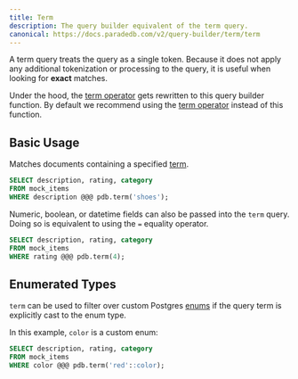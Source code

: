 ```yaml
---
title: Term
description: The query builder equivalent of the term query.
canonical: https://docs.paradedb.com/v2/query-builder/term/term
---
```


A term query treats the query as a single token. Because it does not apply any additional tokenization or processing
to the query, it is useful when looking for **exact** matches.

Under the hood, the [term operator](/v2/full-text/term) gets rewritten to this query builder function.
By default we recommend using the [term operator](/v2/full-text/term) instead of this function.

## Basic Usage

Matches documents containing a specified [term](/documentation/concepts/term).

```sql
SELECT description, rating, category
FROM mock_items
WHERE description @@@ pdb.term('shoes');
```

Numeric, boolean, or datetime fields can also be passed into the `term` query. Doing so is equivalent to using the
`=` equality operator.

```sql
SELECT description, rating, category
FROM mock_items
WHERE rating @@@ pdb.term(4);
```

## Enumerated Types

`term` can be used to filter over custom Postgres [enums](/documentation/indexing/create-index#enumerated-types)
if the query term is explicitly cast to the enum type.

In this example, `color` is a custom enum:

```sql
SELECT description, rating, category
FROM mock_items
WHERE color @@@ pdb.term('red'::color);
```
